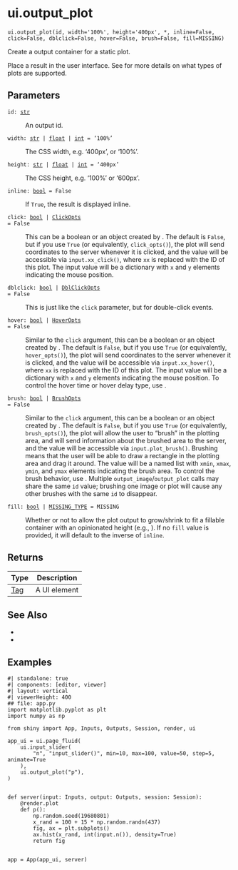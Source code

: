 # ui.output_plot { #shiny.ui.output_plot }

`ui.output_plot(id, width='100%', height='400px', *, inline=False, click=False, dblclick=False, hover=False, brush=False, fill=MISSING)`

Create a output container for a static plot.

Place a [](:func:`~shiny.render.plot`) result in the user interface. See
[](:func:`~shiny.render.plot`) for more details on what types of plots are supported.

## Parameters

<code><span class="parameter-name">id</span><span class="parameter-annotation-sep">:</span> <span class="parameter-annotation">[str](`str`)</span></code>

:   An output id.

<code><span class="parameter-name">width</span><span class="parameter-annotation-sep">:</span> <span class="parameter-annotation">[str](`str`) \| [float](`float`) \| [int](`int`)</span> <span class="parameter-default-sep">=</span> <span class="parameter-default">'100%'</span></code>

:   The CSS width, e.g. '400px', or '100%'.

<code><span class="parameter-name">height</span><span class="parameter-annotation-sep">:</span> <span class="parameter-annotation">[str](`str`) \| [float](`float`) \| [int](`int`)</span> <span class="parameter-default-sep">=</span> <span class="parameter-default">'400px'</span></code>

:   The CSS height, e.g. '100%' or '600px'.

<code><span class="parameter-name">inline</span><span class="parameter-annotation-sep">:</span> <span class="parameter-annotation">[bool](`bool`)</span> <span class="parameter-default-sep">=</span> <span class="parameter-default">False</span></code>

:   If ``True``, the result is displayed inline.

<code><span class="parameter-name">click</span><span class="parameter-annotation-sep">:</span> <span class="parameter-annotation">[bool](`bool`) \| [ClickOpts](`shiny.ui._plot_output_opts.ClickOpts`)</span> <span class="parameter-default-sep">=</span> <span class="parameter-default">False</span></code>

:   This can be a boolean or an object created by [](:func:`~shiny.ui.click_opts`). The
    default is `False`, but if you use `True` (or equivalently, `click_opts()`), the
    plot will send coordinates to the server whenever it is clicked, and the value
    will be accessible via `input.xx_click()`, where `xx` is replaced with the ID of
    this plot. The input value will be a dictionary with `x` and `y` elements
    indicating the mouse position.

<code><span class="parameter-name">dblclick</span><span class="parameter-annotation-sep">:</span> <span class="parameter-annotation">[bool](`bool`) \| [DblClickOpts](`shiny.ui._plot_output_opts.DblClickOpts`)</span> <span class="parameter-default-sep">=</span> <span class="parameter-default">False</span></code>

:   This is just like the `click` parameter, but for double-click events.

<code><span class="parameter-name">hover</span><span class="parameter-annotation-sep">:</span> <span class="parameter-annotation">[bool](`bool`) \| [HoverOpts](`shiny.ui._plot_output_opts.HoverOpts`)</span> <span class="parameter-default-sep">=</span> <span class="parameter-default">False</span></code>

:   Similar to the `click` argument, this can be a boolean or an object created by
    [](:func:`~shiny.ui.hover_opts`). The default is `False`, but if you use `True` (or
    equivalently, `hover_opts()`), the plot will send coordinates to the server
    whenever it is clicked, and the value will be accessible via `input.xx_hover()`,
    where `xx` is replaced with the ID of this plot. The input value will be a
    dictionary with `x` and `y` elements indicating the mouse position. To control
    the hover time or hover delay type, use [](:func:`~shiny.ui.hover_opts`).

<code><span class="parameter-name">brush</span><span class="parameter-annotation-sep">:</span> <span class="parameter-annotation">[bool](`bool`) \| [BrushOpts](`shiny.ui._plot_output_opts.BrushOpts`)</span> <span class="parameter-default-sep">=</span> <span class="parameter-default">False</span></code>

:   Similar to the `click` argument, this can be a boolean or an object created by
    [](:func:`~shiny.ui.brush_opts`). The default is `False`, but if you use `True` (or
    equivalently, `brush_opts()`), the plot will allow the user to "brush" in the
    plotting area, and will send information about the brushed area to the server,
    and the value will be accessible via `input.plot_brush()`. Brushing means that
    the user will be able to draw a rectangle in the plotting area and drag it
    around. The value will be a named list with `xmin`, `xmax`, `ymin`, and `ymax`
    elements indicating the brush area. To control the brush behavior, use
    [](:func:`~shiny.ui.brush_opts`). Multiple `output_image`/`output_plot` calls may
    share the same `id` value; brushing one image or plot will cause any other
    brushes with the same `id` to disappear.

<code><span class="parameter-name">fill</span><span class="parameter-annotation-sep">:</span> <span class="parameter-annotation">[bool](`bool`) \| [MISSING_TYPE](`shiny.types.MISSING_TYPE`)</span> <span class="parameter-default-sep">=</span> <span class="parameter-default">MISSING</span></code>

:   Whether or not to allow the plot output to grow/shrink to fit a fillable
    container with an opinionated height (e.g., [](:func:`~shiny.ui.page_fillable`)). If
    no `fill` value is provided, it will default to the inverse of `inline`.

## Returns

| Type                   | Description   |
|------------------------|---------------|
| [Tag](`htmltools.Tag`) | A UI element  |

## See Also

* [](:func:`~shiny.render.plot`)
* [](:func:`~shiny.ui.output_image`)

## Examples


```shinylive-python
#| standalone: true
#| components: [editor, viewer]
#| layout: vertical
#| viewerHeight: 400
## file: app.py
import matplotlib.pyplot as plt
import numpy as np

from shiny import App, Inputs, Outputs, Session, render, ui

app_ui = ui.page_fluid(
    ui.input_slider(
        "n", "input_slider()", min=10, max=100, value=50, step=5, animate=True
    ),
    ui.output_plot("p"),
)


def server(input: Inputs, output: Outputs, session: Session):
    @render.plot
    def p():
        np.random.seed(19680801)
        x_rand = 100 + 15 * np.random.randn(437)
        fig, ax = plt.subplots()
        ax.hist(x_rand, int(input.n()), density=True)
        return fig


app = App(app_ui, server)

```

